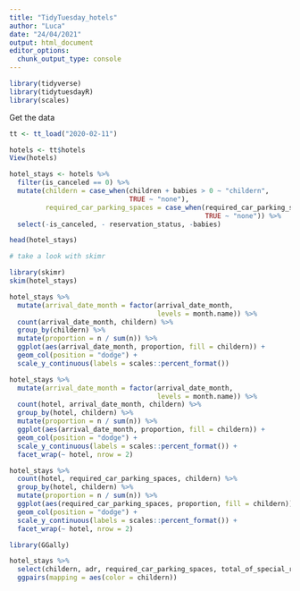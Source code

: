```yaml
---
title: "TidyTuesday_hotels"
author: "Luca"
date: "24/04/2021"
output: html_document
editor_options: 
  chunk_output_type: console
---
```



```r
library(tidyverse)
library(tidytuesdayR)
library(scales)
```


Get the data

```r
tt <- tt_load("2020-02-11")

hotels <- tt$hotels
View(hotels)

hotel_stays <- hotels %>% 
  filter(is_canceled == 0) %>% 
  mutate(childern = case_when(children + babies > 0 ~ "childern",
                              TRUE ~ "none"),
         required_car_parking_spaces = case_when(required_car_parking_spaces > 0 ~ "parking",
                                                 TRUE ~ "none")) %>% 
  select(-is_canceled, - reservation_status, -babies)

head(hotel_stays)
```



```r
# take a look with skimr

library(skimr)
skim(hotel_stays)
```


```r
hotel_stays %>% 
  mutate(arrival_date_month = factor(arrival_date_month,
                                     levels = month.name)) %>% 
  count(arrival_date_month, childern) %>% 
  group_by(childern) %>% 
  mutate(proportion = n / sum(n)) %>% 
  ggplot(aes(arrival_date_month, proportion, fill = childern)) + 
  geom_col(position = "dodge") +
  scale_y_continuous(labels = scales::percent_format())

hotel_stays %>% 
  mutate(arrival_date_month = factor(arrival_date_month,
                                     levels = month.name)) %>% 
  count(hotel, arrival_date_month, childern) %>% 
  group_by(hotel, childern) %>% 
  mutate(proportion = n / sum(n)) %>%
  ggplot(aes(arrival_date_month, proportion, fill = childern)) + 
  geom_col(position = "dodge") +
  scale_y_continuous(labels = scales::percent_format()) +
  facet_wrap(~ hotel, nrow = 2)

```


```r
hotel_stays %>% 
  count(hotel, required_car_parking_spaces, childern) %>% 
  group_by(hotel, childern) %>% 
  mutate(proportion = n / sum(n)) %>%
  ggplot(aes(required_car_parking_spaces, proportion, fill = childern)) + 
  geom_col(position = "dodge") +
  scale_y_continuous(labels = scales::percent_format()) +
  facet_wrap(~ hotel, nrow = 2)
```



```r
library(GGally)

hotel_stays %>% 
  select(childern, adr, required_car_parking_spaces, total_of_special_requests) %>% 
  ggpairs(mapping = aes(color = childern))
```














